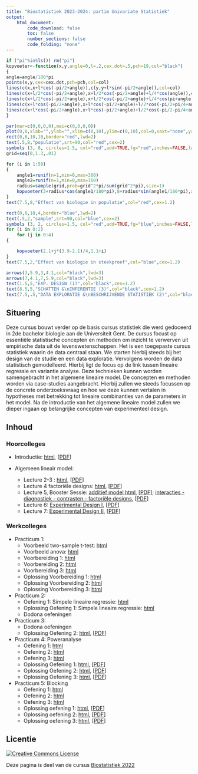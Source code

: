 ```yaml
---
title: "Biostatistiek 2023-2024: partim Univariate Statistiek"
output:
    html_document:
        code_download: false
        toc: false
        number_sections: false
        code_folding: "none"
---
```



```r
if ("pi"%in%ls()) rm("pi")
kopvoeter<-function(x,y,angle=0,l=.2,cex.dot=.5,pch=19,col="black")
{
angle=angle/180*pi
points(x,y,cex=cex.dot,pch=pch,col=col)
lines(c(x,x+l*cos(-pi/2+angle)),c(y,y+l*sin(-pi/2+angle)),col=col)
lines(c(x+l/2*cos(-pi/2+angle),x+l/2*cos(-pi/2+angle)+l/4*cos(angle)),c(y+l/2*sin(-pi/2+angle),y+l/2*sin(-pi/2+angle)+l/4*sin(angle)),col=col)
lines(c(x+l/2*cos(-pi/2+angle),x+l/2*cos(-pi/2+angle)+l/4*cos(pi+angle)),c(y+l/2*sin(-pi/2+angle),y+l/2*sin(-pi/2+angle)+l/4*sin(pi+angle)),col=col)
lines(c(x+l*cos(-pi/2+angle),x+l*cos(-pi/2+angle)+l/2*cos(-pi/2+pi/4+angle)),c(y+l*sin(-pi/2+angle),y+l*sin(-pi/2+angle)+l/2*sin(-pi/2+pi/4+angle)),col=col)
lines(c(x+l*cos(-pi/2+angle),x+l*cos(-pi/2+angle)+l/2*cos(-pi/2-pi/4+angle)),c(y+l*sin(-pi/2+angle),y+l*sin(-pi/2+angle)+l/2*sin(-pi/2-pi/4+angle)),col=col)
}

par(mar=c(0,0,0,0),mai=c(0,0,0,0))
plot(0,0,xlab="",ylab="",xlim=c(0,10),ylim=c(0,10),col=0,xaxt="none",yaxt="none",axes=FALSE)
rect(0,6,10,10,border="red",lwd=2)
text(.5,8,"populatie",srt=90,col="red",cex=2)
symbols (3, 8, circles=1.5, col="red",add=TRUE,fg="red",inches=FALSE,lwd=2)
grid=seq(0,1.3,.01)

for (i in 1:50)
{
	angle1=runif(n=1,min=0,max=360)
	angle2=runif(n=1,min=0,max=360)
	radius=sample(grid,prob=grid^2*pi/sum(grid^2*pi),size=1)
	kopvoeter(3+radius*cos(angle1/180*pi),8+radius*sin(angle1/180*pi),angle=angle2)
}
text(7.5,8,"Effect van biologie in populatie",col="red",cex=1.2)

rect(0,0,10,4,border="blue",lwd=2)
text(.5,2,"sample",srt=90,col="blue",cex=2)
symbols (3, 2, circles=1.5, col="red",add=TRUE,fg="blue",inches=FALSE,lwd=2)
for (i in 0:2)
	for (j in 0:4)
{

	kopvoeter(2.1+j*(3.9-2.1)/4,1.1+i)
}
text(7.5,2,"Effect van biologie in steekproef",col="blue",cex=1.2)

arrows(3,5.9,3,4.1,col="black",lwd=3)
arrows(7,4.1,7,5.9,col="black",lwd=3)
text(1.5,5,"EXP. DESIGN (1)",col="black",cex=1.2)
text(8.5,5,"SCHATTEN &\nINFERENTIE (3)",col="black",cex=1.2)
text(7.5,.5,"DATA EXPLORATIE &\nBESCHRIJVENDE STATISTIEK (2)",col="black",cex=1.2)
```

## Situering

Deze cursus bouwt verder op de basis cursus statistiek die werd gedoceerd in 2de bachelor biologie aan de Universiteit Gent. 
De cursus focust op essentiële statistische concepten en methoden om inzicht te verwerven uit empirische data uit de levenswetenschappen. 
Het is een toegepaste cursus statistiek waarin de data centraal staan. 
We starten hierbij steeds bij het design van de studie en een data exploratie. 
Vervolgens worden de data statistisch gemodelleerd. 
Hierbij ligt de focus op de link tussen lineaire regressie en variantie analyse. Deze technieken kunnen worden samengebracht in het algemene lineaire model. 
De concepten en methoden worden via case-studies aangebracht. 
Hierbij zullen we steeds focussen op de concrete onderzoeksvraag en hoe we deze kunnen vertalen in hypotheses met betrekking tot lineaire combinanties van de parameters in het model. 
Na de introductie van het algemene lineaire model zullen we dieper ingaan op belangrijke concepten van experimenteel design. 

## Inhoud 

### Hoorcolleges

- Introductie: [html](./introduction.html), [[PDF](./introduction.pdf)]

- Algemeen lineair model: 
    
    - Lecture 2-3 : [html](./10-MultipleRegression.html), [[PDF](./10-MultipleRegression.pdf)]
    - Lecture 4 factoriële designs: [html](./10-MultipleRegression-FactorialDesigns.html), [[PDF](./10-MultipleRegression-FactorialDesigns.pdf)]
    - Lecture 5, Booster Sessie: [additief model html](./10-Recap-AlgemeenLineairModel-AdditiefModel.html), [[PDF](./10-Recap-AlgemeenLineairModel-AdditiefModel.pdf)]; [interacties - diagnostiek - contrasten - factoriële designs](./10-Recap-AlgemeenLineairModel-OverigeConcepten.html), [[PDF](./10-Recap-AlgemeenLineairModel-OverigeConcepten.pdf)]
    - Lecture 6: [Experimental Design I](./experimentalDesignI.html), [[PDF](./experimentalDesignI.pdf)]
    - Lecture 7: [Experimental Design II](./experimentalDesignII.html), [[PDF](./experimentalDesignII.pdf)]

### Werkcolleges

- Practicum 1:
    - Voorbeeld two-sample t-test: [html](./ttest_example.html)
    - Voorbeeld anova: [html](./anova_example.html)
    - Voorbereiding 1: [html](./Practicum_1_Voorbereiding_1.html)
    - Voorbereiding 2: [html](./Practicum_1_Voorbereiding_2.html)
    - Voorbereiding 3: [html](./Practicum_1_Voorbereiding_3.html)
    - Oplossing Voorbereiding 1: [html](./Practicum_1_oplossing_Two_sample_t_test.html)
    - Oplossing Voorbereiding 2: [html](./Practicum_1_oplossing_anova.html)
    - Oplossing Voorbereiding 3: [html](./Practicum_1_oplossing_niet_parametrische_test.html)
- Practicum 2:
    - Oefening 1: Simpele lineaire regressie: [html](./Practicum_1_oefening_4.html)
    - Oplossing Oefening 1: Simpele lineaire regressie: [html](./Practicum_1_oplossing_lineair_model.html)
    - Dodona oefeningen
- Practicum 3:
    - Dodona oefeningen
    - Oplossing Oefening 2: [html](./oefening_vissen_volledig_uitgewerkt.html), [[PDF](./oefening_vissen_volledig_uitgewerkt.pdf)]
    
- Practicum 4: Poweranalyse
    - Oefening 1: [html](./Exp_design_fast_1_ex.html)
    - Oefening 2: [html](./Exp_design_fast_2_ex.html)
    - Oefening 3: [html](./Exp_design_fast_3_ex.html)
    - Oplossing Oefening 1: [html](./Exp_design_fast_1_sol.html), [[PDF](./Exp_design_fast_1_sol.pdf)]
    - Oplossing Oefening 2: [html](./Exp_design_fast_2_sol.html), [[PDF](./Exp_design_fast_2_sol.pdf)]
    - Oplossing Oefening 3: [html](./Exp_design_fast_3_sol.html), [[PDF](./Exp_design_fast_3_sol.pdf)]
    
- Practicum 5: Blocking
    - Oefening 1: [html](./Rats_01_ex.html)
    - Oefening 2: [html](./fishtank.html)
    - Oefening 3: [html](./Rats02_ex.html)
    - Oplossing oefening 1: [html](./Rats_01.html), [[PDF](./Rats_01.pdf)]
    - Oplossing oefening 2: [html](./fishtank_sol.html), [[PDF](./fishtank_sol.pdf)]
    - Oplossing oefening 3: [html](./Rats_02.html), [[PDF](./Rats_02.pdf)]

## Licentie 
<a rel="license" href="https://creativecommons.org/licenses/by-nc-sa/4.0"><img alt="Creative Commons License" style="border-width:0" src="https://i.creativecommons.org/l/by-nc-sa/4.0/88x31.png" /></a>

Deze pagina is deel van de cursus [Biostatistiek 2022](https://statomics.github.io/biostatistics/)
